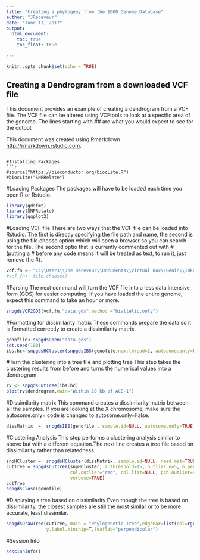 ---
title: "Creating a phylogeny from the 1000 Genome Database"
author: "JReceveur"
date: "June 11, 2017"
output:
  html_document:
    toc: true
    toc_float: true

---
  
  ```{r setup, include=FALSE}
knitr::opts_chunk$set(echo = TRUE)
```

## Creating a Dendrogram from a  downloaded VCF file
This document provides an example of creating a dendrogram from a VCF file. The VCF file can be altered using VCFtools to look at a specific area of the genome. The lines starting with ## are what you would expect to see for the output

This document was created using Rmarkdown <http://rmarkdown.rstudio.com>.


```

#Installing Packages
```{r}
#source("https://bioconductor.org/biocLite.R")
#biocLite("SNPRelate")
```

#Loading Packages
The packages will have to be loaded each time you open R or Rstudio.

```{r}
library(gdsfmt)
library(SNPRelate)
library(ggplot2)
```
#Loading VCF file 
There are two ways that the VCF file can be loaded into Rstudio. The first is directly specifying the file path and name, the second is using the file.choose option which will open a browser so you can search for the file. The second optio that is currently commented out with # (putting a # before any code means it will be treated as text, to run it, just remove the #).
```{r import}
vcf.fn <- "C:\\Users\\Joe Receveur\\Documents\\Virtual Box\\Benin\\10kbExampleData.vcf"
#vcf.fn<- file.choose()
```

#Parsing
The next command will turn the VCF file into a less data intensive form (GDS) for easier computing. If you have loaded the entire genome, expect this command to take an hour or more.  
```{r parsing}
snpgdsVCF2GDS(vcf.fn,"data.gds",method ="biallelic.only")
```

#Formatting for dissimilarity matrix
These commands prepare the data so it is formatted correctly to create a dissimilarity matrix.
```{r clustering}
genofile<-snpgdsOpen("data.gds")
set.seed(100)
ibs.hc<-snpgdsHCluster(snpgdsIBS(genofile,num.thread=2, autosome.only=FALSE))
```

#Turn the clustering into a tree file and plotting tree
This step takes the clustering results from before and turns the numerical values into a dendrogram
```{r}
rv <- snpgdsCutTree(ibs.hc)
plot(rv$dendrogram,main="Within 10 kb of ACE-1")

```

#Dissimilarity matrix
This command creates a dissimilarity matrix between all the samples. If you are looking at the X chromosome, make sure the autosome.only= code is changed to autosome.only=False.
```{r}
dissMatrix  =  snpgdsIBS(genofile , sample.id=NULL, autosome.only=TRUE,remove.monosnp=TRUE,  maf=NaN, missing.rate=NaN, num.thread=2, verbose=TRUE)

```

#Clustering Analysis
This step performs a clustering analysis similar to above but with a different equation.The next line creates a tree file based on dissimilarity rather than relatedness.
```{r}
snpHCluster =  snpgdsHCluster(dissMatrix, sample.id=NULL, need.mat=TRUE, hang=0.01)
cutTree = snpgdsCutTree(snpHCluster, z.threshold=15, outlier.n=5, n.perm = 5000, samp.group=NULL, 
                        col.outlier="red", col.list=NULL, pch.outlier=4, pch.list=NULL,label.H=FALSE, label.Z=TRUE, 
                        verbose=TRUE)
cutTree
snpgdsClose(genofile)
```

#Displaying a tree based on dissimilarity
Even though the tree is based on dissimilarity, the closest samples are still the most similar or to be more accurate, least dissimilar. 
```{r}
snpgdsDrawTree(cutTree, main = "Phylogenetic Tree",edgePar=list(col=rgb(0.5,0.5,0.5,0.75),t.col="black"),
               y.label.kinship=T,leaflab="perpendicular")
```

#Session Info
```{r}
sessionInfo()
```
